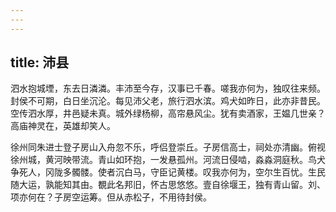 ```yaml
---
---
---
```

title: 沛县
---



泗水抱城堙，东去日潾潾。丰沛至今存，汉事已千春。嗟我亦何为，独叹往来频。封侯不可期，白日坐沉沦。每见沛父老，旅行泗水滨。鸡犬如昨日，此亦非昔民。空传泗水厚，井邑疑未真。城外绿杨柳，高帘悬风尘。犹有卖酒家，王媪几世亲？高庙神灵在，英雄却笑人。

徐州同朱进士登子房山入舟忽不乐，呼侣登崇丘。子房信高士，祠处亦清幽。俯视徐州城，黄河映带流。青山如环抱，一发悬孤州。河流日侵啮，淼淼洞庭秋。鸟犬争死人，冈陇多髑髅。使者沉白马，守臣记黄楼。叹我亦何为，空尔生百忧。生民随大运，孰能知其由。覩此名邦旧，怀古思悠悠。壹自徐堰王，独有青山留。刘、项亦何在？子房空运筹。但从赤松子，不用待封侯。